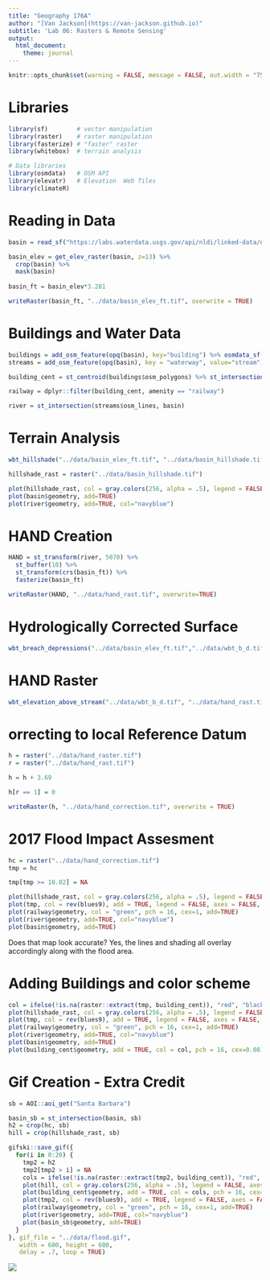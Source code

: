```yaml
---
title: "Geography 176A"
author: "[Van Jackson](https://van-jackson.github.io)"
subtitle: 'Lab 06: Rasters & Remote Sensing'
output:
  html_document:
    theme: journal
---
```

```r
knitr::opts_chunk$set(warning = FALSE, message = FALSE, out.width = "75%", fig.align = 'center')
```

# Libraries
```r
library(sf)        # vector manipulation
library(raster)    # raster manipulation
library(fasterize) # "faster" raster
library(whitebox)  # terrain analysis

# Data libraries
library(osmdata)   # OSM API
library(elevatr)   # Elevation  Web Tiles
library(climateR) 
```

# Reading in Data
```r
basin = read_sf("https://labs.waterdata.usgs.gov/api/nldi/linked-data/nwissite/USGS-11119750/basin") 

basin_elev = get_elev_raster(basin, z=13) %>% 
  crop(basin) %>% 
  mask(basin)
  
basin_ft = basin_elev*3.281

writeRaster(basin_ft, "../data/basin_elev_ft.tif", overwrite = TRUE)
```

# Buildings and Water Data
```r
buildings = add_osm_feature(opq(basin), key="building") %>% osmdata_sf()
streams = add_osm_feature(opq(basin), key = "waterway", value="stream") %>%  osmdata_sf()

building_cent = st_centroid(buildings$osm_polygons) %>% st_intersection(basin)

railway = dplyr::filter(building_cent, amenity == "railway")

river = st_intersection(streams$osm_lines, basin)
```

# Terrain Analysis
```r
wbt_hillshade("../data/basin_elev_ft.tif", "../data/basin_hillshade.tif")

hillshade_rast = raster("../data/basin_hillshade.tif")

plot(hillshade_rast, col = gray.colors(256, alpha = .5), legend = FALSE, axes = FALSE, box = FALSE)
plot(basin$geometry, add=TRUE)
plot(river$geometry, add=TRUE, col="navyblue")
```

# HAND Creation
```r
HAND = st_transform(river, 5070) %>% 
  st_buffer(10) %>% 
  st_transform(crs(basin_ft)) %>% 
  fasterize(basin_ft)

writeRaster(HAND, "../data/hand_rast.tif", overwrite=TRUE)
```

# Hydrologically Corrected Surface
```r
wbt_breach_depressions("../data/basin_elev_ft.tif","../data/wbt_b_d.tif")
```

# HAND Raster
```r
wbt_elevation_above_stream("../data/wbt_b_d.tif", "../data/hand_rast.tif", "../data/hand_raster.tif")
```

# orrecting to local Reference Datum
```r
h = raster("../data/hand_raster.tif")
r = raster("../data/hand_rast.tif")

h = h + 3.69

h[r == 1] = 0

writeRaster(h, "../data/hand_correction.tif", overwrite = TRUE)
```

# 2017 Flood Impact Assesment
```r
hc = raster("../data/hand_correction.tif")
tmp = hc

tmp[tmp >= 10.02] = NA

plot(hillshade_rast, col = gray.colors(256, alpha = .5), legend = FALSE, axes = FALSE, box = FALSE)
plot(tmp, col = rev(blues9), add = TRUE, legend = FALSE, axes = FALSE, box = FALSE)
plot(railway$geometry, col = "green", pch = 16, cex=1, add=TRUE)
plot(river$geometry, add=TRUE, col="navyblue")
plot(basin$geometry, add=TRUE)
```
Does that map look accurate?
Yes, the lines and shading all overlay accordingly along with the flood area.

# Adding Buildings and color scheme
```r
col = ifelse(!is.na(raster::extract(tmp, building_cent)), "red", "black")
plot(hillshade_rast, col = gray.colors(256, alpha = .5), legend = FALSE, axes = FALSE, box = FALSE, main = paste0(sum(col == "red"), " of impacted buildings"))
plot(tmp, col = rev(blues9), add = TRUE, legend = FALSE, axes = FALSE, box = FALSE)
plot(railway$geometry, col = "green", pch = 16, cex=1, add=TRUE)
plot(river$geometry, add=TRUE, col="navyblue")
plot(basin$geometry, add=TRUE)
plot(building_cent$geometry, add = TRUE, col = col, pch = 16, cex=0.08)
```

# Gif Creation - Extra Credit
```r
sb = AOI::aoi_get("Santa Barbara")

basin_sb = st_intersection(basin, sb)
h2 = crop(hc, sb)
hill = crop(hillshade_rast, sb)
```

```r
gifski::save_gif({
  for(i in 0:20) {
    tmp2 = h2
    tmp2[tmp2 > i] = NA
    cols = ifelse(!is.na(raster::extract(tmp2, building_cent)), "red", "black")
    plot(hill, col = gray.colors(256, alpha = .5), legend = FALSE, axes = FALSE, box = FALSE, main = paste0(sum(cols == "red"), " of impacted buildings - ", i, " foot stage"))
    plot(building_cent$geometry, add = TRUE, col = cols, pch = 16, cex=0.08)
    plot(tmp2, col = rev(blues9), add = TRUE, legend = FALSE, axes = FALSE, box = FALSE)
    plot(railway$geometry, col = "green", pch = 16, cex=1, add=TRUE)
    plot(river$geometry, add=TRUE, col="navyblue")
    plot(basin_sb$geometry, add=TRUE)
  }
}, gif_file = "../data/flood.gif",
   width = 600, height = 600, 
   delay = .7, loop = TRUE)
```

![](../data/flood.gif)



